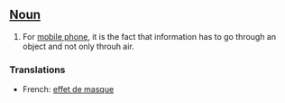 ==[[Noun]]==

#For [[mobile phone]], it is the fact that information has to go through an object and not only throuh air.

===Translations===

*French: [[effet de masque]]